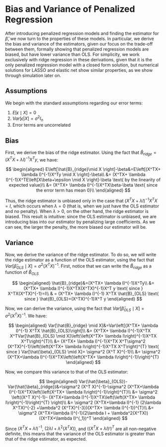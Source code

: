
# Bias and Variance of Penalized Regression {-}

After introducing penalized regression models and finding the estimator for $\hat{\beta}$, we now turn to the properties of these models. In particular, we derive the bias and variance of the estimators, given our focus on the trade-off between them, formally showing that penalized regression models are biased, but have lower variance than OLS. For simplicity, we work exclusively with ridge regression in these derivations, given that it is the only penalized regression model with a  closed form solution, but numerical solutions for LASSO and elastic net show similar properties, as we show through simulation later on. 

## Assumptions

We begin with the standard assumptions regarding our error terms:

1. $E[\epsilon \mid X]=0$
2. $Var[\epsilon |X]=\sigma^2 I_n$
3. Error terms are uncorrelated

## Bias

First, we derive the bias of the ridge estimator. Using the fact that $\hat{B}_{ridge}=(X^TX+ \lambda I)^{-1}X^Ty$, we have:

$$
\begin{aligned}
E\left[\hat{B}_{ridge}\mid X \right]-\beta&=E\left[(X^TX+ \lambda I)^{-1}X^Ty \mid X \right]-\beta\\
&= (X^TX+ \lambda I)^{-1}X^TE\left[X\beta+\epsilon \mid X \right]-\beta \text{ by the linearity of expected value}\\
&= (X^TX+ \lambda I)^{-1}X^TX\beta-\beta \text{ since the error term has mean 0}\\
\end{aligned}
$$

Thus, the ridge estimator is  unbiased only in the case that $(X^TX+ \lambda I)^{-1}X^TX=I$, which occurs when $\lambda=0$ (that is, when we just have the OLS estimator and no penalty). When $\lambda>0$, on the other hand, the ridge estimator is biased. This result is intuitive: since the OLS estimator is unbiased, we are introducing bias into our estimator by penalizing large coefficients. As we can see, the larger the penalty, the more biased our estimator will be.

## Variance

Now, we derive the variance of the ridge estimator. To do so, we will write the ridge estimator as a function of the OLS estimator, using the fact that $Var[\hat{\beta}_{OLS} \mid X]= \sigma^2 (X^T X)^{-1}$. First, notice that we can write the $\hat{B}_{ridge}$ as a function of $\hat{B}_{OLS}$

$$
\begin{aligned}
\hat{B}_{ridge}&=(X^TX+ \lambda I)^{-1}X^Ty\\
&=(X^TX+ \lambda I)^{-1}X^TX(X^TX)^{-1}X^T y \text{ since } X^TX(X^TX)^{-1}=I\\
& = (X^TX+ \lambda I)^{-1} X^TX \hat{B}_{OLS} \text{ since } \hat{B}_{OLS}=(X^TX)^{-1}X^T y
\end{aligned}
$$

Now, we can derive the variance, using the fact that $Var[\hat{\beta}_{OLS} \mid X]= \sigma^2 (X^T X)^{-1}$. We have:

$$
\begin{aligned}
Var[\hat{B}_{ridge} \mid X]&=Var\left[(X^TX+ \lambda I)^{-1} X^TX \hat{B}_{OLS}\right]\\
&= (X^TX+ \lambda I)^{-1}X^TX X^TVar[\hat{B}_{OLS} \mid X]\left(\left(X^TX+ \lambda I\right)^{-1}X^TX X^T\right)^{T}\\
&=  (X^TX+ \lambda I)^{-1}X^TX X^T\sigma^2 (X^TX)^{-1}\left(\left(X^TX+ \lambda I\right)^{-1}X^TX X^T\right)^{T} \text{ since } Var[\hat{\beta}_{OLS} \mid X]= \sigma^2 (X^T X)^{-1}\\
&= \sigma^2 (X^TX+\lambda I)^{-1}X^TX\left(\left(X^TX+ \lambda I\right)^{-1}\right)^{T}
\end{aligned}
$$

Now, we compare this variance to that of the OLS estimator:

$$
\begin{aligned}
Var(\hat{\beta}_{OLS})-Var(\hat{\beta}_{ridge})&=\sigma^2 (X^T X)^{-1}-\sigma^2 (X^TX+\lambda I)^{-1}X^TX\left(\left(X^TX+ \lambda I\right)^{-1}\right)^{T}\\
&= \sigma^2 \left((X^T X)^{-1}-  (X^TX+\lambda I)^{-1}X^TX\left(\left(X^TX+ \lambda I\right)^{-1}\right)^{T}      \right)\\
&= \sigma^2  (X^TX+\lambda I)^{-1}    (2\lambda X^TX)^{-2} +\lambda^2 (X^TX)^{-3})(X^TX+ \lambda I)^{-1})^{T}\\
&= \sigma^2 (X^TX+\lambda I)^{-1}(2\lambda I + \lambda^2(X^TX))((X^TX+\lambda I)^{_1})^T
\end{aligned}
$$

Since $(X^TX+\lambda I)^{-1}$, $(2\lambda I + \lambda^2(X^TX))$, and $((X^TX+\lambda I)^{_1})^T$ are all non-negative definite, this means that the variance of the OLS estimator is greater than that of the ridge estimator, as expected. 
